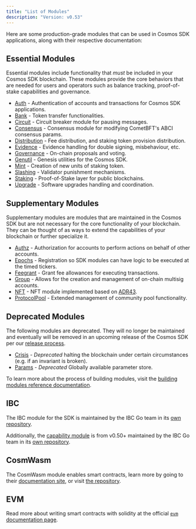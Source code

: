 ```yaml
---
title: "List of Modules"
description: "Version: v0.53"
---
```


Here are some production-grade modules that can be used in Cosmos SDK applications, along with their respective documentation:

## Essential Modules[​](#essential-modules "Direct link to Essential Modules")

Essential modules include functionality that *must* be included in your Cosmos SDK blockchain. These modules provide the core behaviors that are needed for users and operators such as balance tracking, proof-of-stake capabilities and governance.

* [Auth](/v0.53/build/modules/auth) - Authentication of accounts and transactions for Cosmos SDK applications.
* [Bank](/v0.53/build/modules/bank) - Token transfer functionalities.
* [Circuit](/v0.53/build/modules/circuit) - Circuit breaker module for pausing messages.
* [Consensus](/v0.53/build/modules/consensus) - Consensus module for modifying CometBFT's ABCI consensus params.
* [Distribution](/v0.53/build/modules/distribution) - Fee distribution, and staking token provision distribution.
* [Evidence](/v0.53/build/modules/evidence) - Evidence handling for double signing, misbehaviour, etc.
* [Governance](/v0.53/build/modules/gov) - On-chain proposals and voting.
* [Genutil](/v0.53/build/modules/genutil) - Genesis utilities for the Cosmos SDK.
* [Mint](/v0.53/build/modules/mint) - Creation of new units of staking token.
* [Slashing](/v0.53/build/modules/slashing) - Validator punishment mechanisms.
* [Staking](/v0.53/build/modules/staking) - Proof-of-Stake layer for public blockchains.
* [Upgrade](/v0.53/build/modules/upgrade) - Software upgrades handling and coordination.

## Supplementary Modules[​](#supplementary-modules "Direct link to Supplementary Modules")

Supplementary modules are modules that are maintained in the Cosmos SDK but are not necessary for the core functionality of your blockchain. They can be thought of as ways to extend the capabilities of your blockchain or further specialize it.

* [Authz](/v0.53/build/modules/authz) - Authorization for accounts to perform actions on behalf of other accounts.
* [Epochs](/v0.53/build/modules/epochs) - Registration so SDK modules can have logic to be executed at the timed tickers.
* [Feegrant](/v0.53/build/modules/feegrant) - Grant fee allowances for executing transactions.
* [Group](/v0.53/build/modules/group) - Allows for the creation and management of on-chain multisig accounts.
* [NFT](/v0.53/build/modules/nft) - NFT module implemented based on [ADR43](https://docs.cosmos.network/main/architecture/adr-043-nft-module.html).
* [ProtocolPool](/v0.53/build/modules/protocolpool) - Extended management of community pool functionality.

## Deprecated Modules[​](#deprecated-modules "Direct link to Deprecated Modules")

The following modules are deprecated. They will no longer be maintained and eventually will be removed in an upcoming release of the Cosmos SDK per our [release process](https://github.com/cosmos/cosmos-sdk/blob/main/RELEASE_PROCESS.md).

* [Crisis](/v0.53/build/modules/crisis) - *Deprecated* halting the blockchain under certain circumstances (e.g. if an invariant is broken).
* [Params](/v0.53/build/modules/params) - *Deprecated* Globally available parameter store.

To learn more about the process of building modules, visit the [building modules reference documentation](https://docs.cosmos.network/main/building-modules/intro).

## IBC[​](#ibc "Direct link to IBC")

The IBC module for the SDK is maintained by the IBC Go team in its [own repository](https://github.com/cosmos/ibc-go).

Additionally, the [capability module](https://github.com/cosmos/ibc-go/tree/fdd664698d79864f1e00e147f9879e58497b5ef1/modules/capability) is from v0.50+ maintained by the IBC Go team in its [own repository](https://github.com/cosmos/ibc-go/tree/fdd664698d79864f1e00e147f9879e58497b5ef1/modules/capability).

## CosmWasm[​](#cosmwasm "Direct link to CosmWasm")

The CosmWasm module enables smart contracts, learn more by going to their [documentation site](https://book.cosmwasm.com/), or visit [the repository](https://github.com/CosmWasm/cosmwasm).

## EVM[​](#evm "Direct link to EVM")

Read more about writing smart contracts with solidity at the official [`evm` documentation page](https://evm.cosmos.network/).
